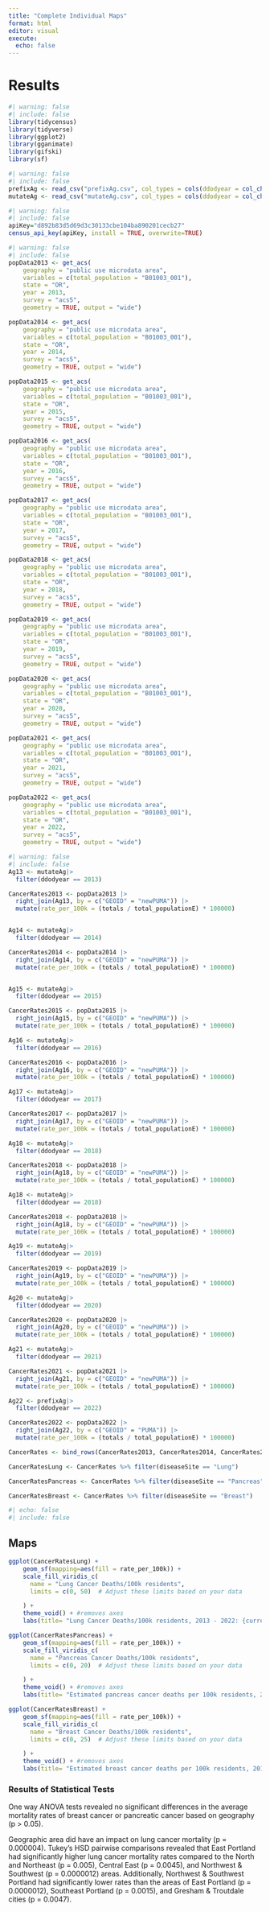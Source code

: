 ```yaml
---
title: "Complete Individual Maps"
format: html
editor: visual
execute: 
  echo: false
---
```


# Results

```r
#| warning: false
#| include: false
library(tidycensus)
library(tidyverse)
library(ggplot2)
library(gganimate)
library(gifski)
library(sf)
```

```r
#| warning: false
#| include: false
prefixAg <- read_csv("prefixAg.csv", col_types = cols(ddodyear = col_character(),PUMA = col_character()))
mutateAg <- read_csv("mutateAg.csv", col_types = cols(ddodyear = col_character(), PUMA = col_character(), newPUMA = col_character()))
```

```r
#| warning: false
#| include: false
apiKey="d892b83d5d69d3c30133cbe104ba890201cecb27"
census_api_key(apiKey, install = TRUE, overwrite=TRUE)
```

```r
#| warning: false
#| include: false
popData2013 <- get_acs(
    geography = "public use microdata area",
    variables = c(total_population = "B01003_001"),
    state = "OR",
    year = 2013,
    survey = "acs5",
    geometry = TRUE, output = "wide") 

popData2014 <- get_acs(
    geography = "public use microdata area",
    variables = c(total_population = "B01003_001"),
    state = "OR",
    year = 2014,
    survey = "acs5",
    geometry = TRUE, output = "wide") 

popData2015 <- get_acs(
    geography = "public use microdata area",
    variables = c(total_population = "B01003_001"),
    state = "OR",
    year = 2015,
    survey = "acs5",
    geometry = TRUE, output = "wide") 

popData2016 <- get_acs(
    geography = "public use microdata area",
    variables = c(total_population = "B01003_001"),
    state = "OR",
    year = 2016,
    survey = "acs5",
    geometry = TRUE, output = "wide") 

popData2017 <- get_acs(
    geography = "public use microdata area",
    variables = c(total_population = "B01003_001"),
    state = "OR",
    year = 2017,
    survey = "acs5",
    geometry = TRUE, output = "wide") 

popData2018 <- get_acs(
    geography = "public use microdata area",
    variables = c(total_population = "B01003_001"),
    state = "OR",
    year = 2018,
    survey = "acs5",
    geometry = TRUE, output = "wide") 

popData2019 <- get_acs(
    geography = "public use microdata area",
    variables = c(total_population = "B01003_001"),
    state = "OR",
    year = 2019,
    survey = "acs5",
    geometry = TRUE, output = "wide") 

popData2020 <- get_acs(
    geography = "public use microdata area",
    variables = c(total_population = "B01003_001"),
    state = "OR",
    year = 2020,
    survey = "acs5",
    geometry = TRUE, output = "wide") 

popData2021 <- get_acs(
    geography = "public use microdata area",
    variables = c(total_population = "B01003_001"),
    state = "OR",
    year = 2021,
    survey = "acs5",
    geometry = TRUE, output = "wide") 

popData2022 <- get_acs(
    geography = "public use microdata area",
    variables = c(total_population = "B01003_001"),
    state = "OR",
    year = 2022,
    survey = "acs5",
    geometry = TRUE, output = "wide") 
```

```r
#| warning: false
#| include: false
Ag13 <- mutateAg|>
  filter(ddodyear == 2013)

CancerRates2013 <- popData2013 |>
  right_join(Ag13, by = c("GEOID" = "newPUMA")) |>
  mutate(rate_per_100k = (totals / total_populationE) * 100000)


Ag14 <- mutateAg|>
  filter(ddodyear == 2014)

CancerRates2014 <- popData2014 |>
  right_join(Ag14, by = c("GEOID" = "newPUMA")) |>
  mutate(rate_per_100k = (totals / total_populationE) * 100000)


Ag15 <- mutateAg|>
  filter(ddodyear == 2015)

CancerRates2015 <- popData2015 |>
  right_join(Ag15, by = c("GEOID" = "newPUMA")) |>
  mutate(rate_per_100k = (totals / total_populationE) * 100000)

Ag16 <- mutateAg|>
  filter(ddodyear == 2016)

CancerRates2016 <- popData2016 |>
  right_join(Ag16, by = c("GEOID" = "newPUMA")) |>
  mutate(rate_per_100k = (totals / total_populationE) * 100000)

Ag17 <- mutateAg|>
  filter(ddodyear == 2017)

CancerRates2017 <- popData2017 |>
  right_join(Ag17, by = c("GEOID" = "newPUMA")) |>
  mutate(rate_per_100k = (totals / total_populationE) * 100000)

Ag18 <- mutateAg|>
  filter(ddodyear == 2018)

CancerRates2018 <- popData2018 |>
  right_join(Ag18, by = c("GEOID" = "newPUMA")) |>
  mutate(rate_per_100k = (totals / total_populationE) * 100000)

Ag18 <- mutateAg|>
  filter(ddodyear == 2018)

CancerRates2018 <- popData2018 |>
  right_join(Ag18, by = c("GEOID" = "newPUMA")) |>
  mutate(rate_per_100k = (totals / total_populationE) * 100000)

Ag19 <- mutateAg|>
  filter(ddodyear == 2019)

CancerRates2019 <- popData2019 |>
  right_join(Ag19, by = c("GEOID" = "newPUMA")) |>
  mutate(rate_per_100k = (totals / total_populationE) * 100000)

Ag20 <- mutateAg|>
  filter(ddodyear == 2020)

CancerRates2020 <- popData2020 |>
  right_join(Ag20, by = c("GEOID" = "newPUMA")) |>
  mutate(rate_per_100k = (totals / total_populationE) * 100000)

Ag21 <- mutateAg|>
  filter(ddodyear == 2021)

CancerRates2021 <- popData2021 |>
  right_join(Ag21, by = c("GEOID" = "newPUMA")) |>
  mutate(rate_per_100k = (totals / total_populationE) * 100000)

Ag22 <- prefixAg|>
  filter(ddodyear == 2022)

CancerRates2022 <- popData2022 |>
  right_join(Ag22, by = c("GEOID" = "PUMA")) |>
  mutate(rate_per_100k = (totals / total_populationE) * 100000)

```

```r
CancerRates <- bind_rows(CancerRates2013, CancerRates2014, CancerRates2015, CancerRates2016, CancerRates2017, CancerRates2018, CancerRates2019, CancerRates2020, CancerRates2021, CancerRates2022)

CancerRatesLung <- CancerRates %>% filter(diseaseSite == "Lung")

CancerRatesPancreas <- CancerRates %>% filter(diseaseSite == "Pancreas")

CancerRatesBreast <- CancerRates %>% filter(diseaseSite == "Breast")

#| echo: false
#| include: false
```

## Maps

```r
ggplot(CancerRatesLung) +
    geom_sf(mapping=aes(fill = rate_per_100k)) +
    scale_fill_viridis_c(
      name = "Lung Cancer Deaths/100k residents",
      limits = c(0, 50)  # Adjust these limits based on your data

    ) +
    theme_void() + #removes axes 
    labs(title= "Lung Cancer Deaths/100k residents, 2013 - 2022: {current_frame}") + transition_manual(ddodyear) 

```

```r
ggplot(CancerRatesPancreas) +
    geom_sf(mapping=aes(fill = rate_per_100k)) +
    scale_fill_viridis_c(
      name = "Pancreas Cancer Deaths/100k residents",
      limits = c(0, 20)  # Adjust these limits based on your data

    ) +
    theme_void() + #removes axes 
    labs(title= "Estimated pancreas cancer deaths per 100k residents, 2013 - 2022: {current_frame}") + transition_manual(ddodyear) 
```

```r
ggplot(CancerRatesBreast) +
    geom_sf(mapping=aes(fill = rate_per_100k)) +
    scale_fill_viridis_c(
      name = "Breast Cancer Deaths/100k residents",
      limits = c(0, 25)  # Adjust these limits based on your data

    ) +
    theme_void() + #removes axes 
    labs(title= "Estimated breast cancer deaths per 100k residents, 2013 - 2022: {current_frame}") + transition_manual(ddodyear) 
```

### Results of Statistical Tests

One way ANOVA tests revealed no significant differences in the average mortality rates of breast cancer or pancreatic cancer based on geography (p \> 0.05).

Geographic area did have an impact on lung cancer mortality (p = 0.000004). Tukey's HSD pairwise comparisons revealed that East Portland had significantly higher lung cancer mortality rates compared to the North and Northeast (p = 0.005), Central East (p = 0.0045), and Northwest & Southwest (p = 0.0000012) areas. Additionally, Northwest & Southwest Portland had significantly lower rates than the areas of East Portland (p = 0.0000012), Southeast Portland (p = 0.0015), and Gresham & Troutdale cities (p = 0.0047).
